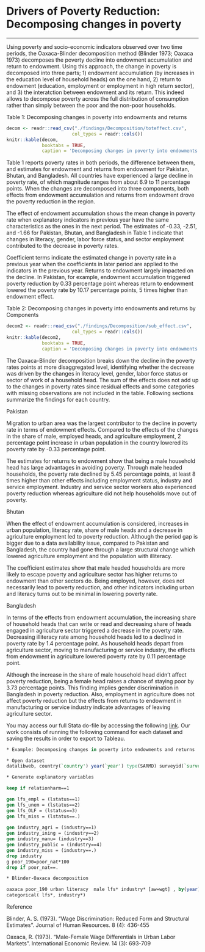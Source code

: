 # Drivers of Poverty Reduction: Decomposing changes in poverty {#note-oaxaca}
***

Using poverty and  socio-economic indicators observed over two time periods, the Oaxaca-Blinder decomposition method (Blinder 1973; Oaxaca 1973) decomposes the poverty decline into endowment accumulation and return to endowment. Using this approach, the change in poverty is decomposed into three parts; 1) endowment accumulation  (by increases in the education level of household heads) on the one hand, 2) return to endowment (education, employment or employment in high return sector), and 3) the interatction between endowment and its return. This indeed allows to decompose poverty across the full distribution of consumption rather than simply between the poor and the non-poor households.

Table 1: Decomposing changes in poverty into endowments and returns 

```{r decomp, echo=FALSE, messages=FALSE, warning=FALSE} 
decom <- readr::read_csv("./findings/Decomposition/toteffect.csv", 
                        col_types = readr::cols())
knitr::kable(decom, 
             booktabs = TRUE, 
             caption = 'Decomposing changes in poverty into endowments and returns') 
``` 

Table 1 reports poverty rates in both periods, the difference between them, and estimates for endowment and returns from endowment for Pakistan, Bhutan, and Bangladesh. All countries have experienced a large decline in poverty rate, of which magnitude ranges from about 6.9 to 11 percentage points.  When the changes are decomposed into three components, both effects from endowment accumulation and returns from endowment drove the poverty reduction in the region. 

The effect of endowment accumulation shows the mean change in poverty rate when explanatory indicators in previous year have the same characteristics as the ones in the next period. The estimates of -0.33, -2.51, and -1.66 for Pakistan, Bhutan, and Bangladesh in Table 1 indicate that changes in literacy, gender, labor force status, and sector employment contributed to the decrease in poverty rates.

Coefficient terms indicate the estimated change in poverty rate in a previous year when the coefficients in later period are applied to the indicators in the previous year. Returns to endowment largely impacted on the decline. In Pakistan, for example, endowment accumulation triggered poverty reduction by 0.33 percentage point whereas return to endowment lowered the poverty rate by 10.17 percentage points, 5 times higher than endowment effect. 


Table 2: Decomposing changes in poverty into endowments and returns by Components

```{r decomp2, echo=FALSE, messages=FALSE, warning=FALSE} 
decom2 <- readr::read_csv("./findings/Decomposition/sub_effect.csv", 
                        col_types = readr::cols())
knitr::kable(decom2, 
             booktabs = TRUE, 
             caption = 'Decomposing changes in poverty into endowments and returns by components') 
``` 

The Oaxaca-Blinder decomposition breaks down the decline in the poverty rates points at more disaggregated level, identifying whether the decrease was driven by the changes in literacy level, gender, labor force status or sector of work of a household head. The sum of the effects does not add up to the changes in poverty rates since residual effects and some categories with missing observations are not included in the table. Following sections summarize the findings for each country. 

Pakistan

Migration to urban area was the largest contributor to the decline in poverty rate in terms of endowment effects. Compared to the effects of the changes in the share of male, employed heads, and agriculture employment, 2 percentage point increase in urban population in the country lowered its poverty rate by -0.33 percentage point. 

The estimates for returns to endowment show that being a male household head has large advantages in avoiding poverty. Through male headed households, the poverty rate declined by 5.45 percentage points, at least 8 times higher than other effects including employment status, industry and service employment. Industry and service sector workers also experienced poverty reduction whereas agriculture did not help households move out of poverty. 

Bhutan

When the effect of endowment accumulation is considered, increases in urban population, literacy rate, share of male heads and a decrease in agriculture employment led to poverty reduction. Although the period gap is bigger due to a data availability issue, compared to Pakistan and Bangladesh, the country had gone through a large structural change which lowered agriculture employment and the population with illiteracy. 

The coefficient estimates show that male headed households are more likely to escape poverty and agriculture sector has higher returns to endowment than other sectors do. Being employed, however, does not necessarily lead to poverty reduction, and other indicators including urban and literacy turns out to be minimal in lowering poverty rate. 

Bangladesh

In terms of the effects from endowment accumulation, the increasing share of household heads that can write or read and decreasing share of heads engaged in agriculture sector triggered a decrease in the poverty rate. Decreasing illiteracy rate among household heads led to a declined in poverty rate by 1.4 percentage point. As household heads depart from agriculture sector, moving to manufacturing or service industry, the effects from endowment in agriculture lowered poverty rate by 0.11 percentage point.

Although the increase in the share of male household head didn't affect poverty reduction, being a female head raises a chance of staying poor by 3.73 percentage points. This finding implies gender discrimination in Bangladesh in poverty reduction. Also, employment in agriculture does not affect poverty reduction but the effects from returns to endowment in manufacturing or service industry indicate advantages of leaving agriculture sector.

You may access our full Stata do-file by accessing the following [link](https://github.com/randrescastaneda/SARMD_guidelines/blob/master/shareable_dofiles/BLINDER-OAXACA.do). Our work consists of running the following command for each dataset and saving the results in order to export to Tableau. 

```stata
* Example: Decomposing changes in poverty into endowments and returns

* Open dataset
datalibweb, country(`country') year(`year') type(SARMD) surveyid(`surveyid') clear 

* Generate explanatory variables

keep if relationharm==1

gen lfs_empl = (lstatus==1)
gen lfs_unem = (lstatus==2)
gen lfs_OLF = (lstatus==3)
gen lfs_miss = (lstatus==.)
	
gen industry_agri = (industry==1)
gen industry_ining = (industry==2)
gen industry_manu= (industry==3)
gen industry_public = (industry==4)
gen industry_miss = (industry==.)
drop industry
g poor_190=poor_nat*100
drop if poor_nat==.

* Blinder-Oaxaca decomposition 

oaxaca poor_190 urban literacy  male lfs* industry* [aw=wgt] , by(year) swap relax  ///
categorical( lfs*, industry*) 

```

Reference

Blinder, A. S. (1973). "Wage Discrimination: Reduced Form and Structural Estimates". Journal of Human Resources. 8 (4): 436-455

Oaxaca, R. (1973). "Male-Female Wage Differentials in Urban Labor Markets". International Economic Review. 14 (3): 693-709